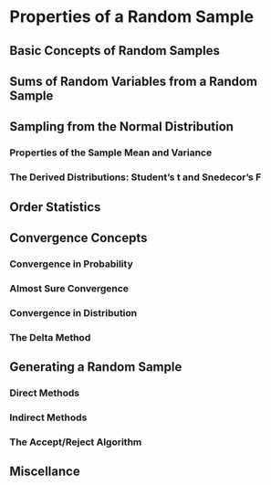 # Properties of a Random Sample

## Basic Concepts of Random Samples

## Sums of Random Variables from a Random Sample

## Sampling from the Normal Distribution

### Properties of the Sample Mean and Variance

### The Derived Distributions: Student's t and Snedecor's F

## Order Statistics

## Convergence Concepts

### Convergence in Probability

### Almost Sure Convergence

### Convergence in Distribution

### The Delta Method

## Generating a Random Sample

### Direct Methods

### Indirect Methods

### The Accept/Reject Algorithm

## Miscellance